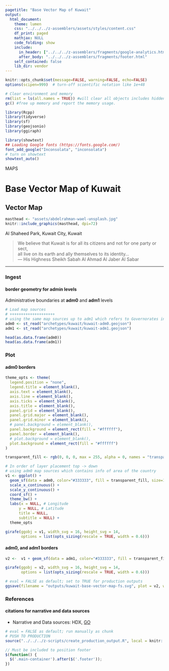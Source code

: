 ```yaml
---
pagetitle: "Base Vector Map of Kuwait"
output: 
  html_document:
    theme: lumen
    css: "../../../z-assemblers/assets/styles/content.css"
    df_print: paged
    mathjax: NULL
    code_folding: show
    include:
      in_header: ["../../../z-assemblers/fragments/google-analytics.html", "../../../z-assemblers/fragments/header.html"]
      after_body: "../../../z-assemblers/fragments/footer.html"
    self_contained: false
    lib_dir: vendor
---
```



```r

knitr::opts_chunk$set(message=FALSE, warning=FALSE, echo=FALSE)
options(scipen=999)  # turn-off scientific notation like 1e+48

# Clear environment and memory
rm(list = ls(all.names = TRUE)) #will clear all objects includes hidden objects.
gc() #free up memory and report the memory usage.

library(Rcpp)
library(tidyverse)
library(sf)
library(geojsonio)
library(ggiraph)

library(showtext)
## Loading Google fonts (https://fonts.google.com/)
font_add_google("Inconsolata", "inconsolata")
# turn on showtext
showtext_auto()

```

<div class="activity">
MAPS 
</div>

# Base Vector Map of Kuwait
## Vector Map


```r

masthead <- "assets/abdelrahman-wael-unsplash.jpg"
knitr::include_graphics(masthead, dpi=72)

```

<div class="figure-text">Al Shaheed Park, Kuwait City, Kuwait</div>

> We believe that Kuwait is for all its citizens and not for one party or sect,\
  all live on its earth and ally themselves to its identity...\
--- His Highness Sheikh Sabah Al Ahmad Al Jaber Al Sabar\

***

### Ingest
#### border geometry for admin levels

Administrative boundaries at __adm0__ and __adm1__ levels

```r

# Load map sources
# ++++++++++++++++++++
# using the same map sources up to adm1 which refers to Governorates in Kuwait
adm0 <- st_read("archetypes/kuwait/kuwait-adm0.geojson")
adm1 <- st_read("archetypes/kuwait/kuwait-adm1.geojson")

head(as.data.frame(adm0))
head(as.data.frame(adm1))

```

### Plot
#### __adm0__ borders


```r

theme_opts <- theme(
  legend.position = "none",
  legend.title = element_blank(),
  axis.text = element_blank(),
  axis.line = element_blank(),
  axis.ticks = element_blank(),
  axis.title = element_blank(),
  panel.grid = element_blank(),
  panel.grid.major = element_blank(),
  panel.grid.minor = element_blank(),
  # panel.background = element_blank(),
  panel.background = element_rect(fill = "#ffffff"),
  panel.border = element_blank(),
  # plot.background = element_blank(),
  plot.background = element_rect(fill = "#ffffff")
)

transparent_fill <- rgb(0, 0, 0, max = 255, alpha = 0, names = "transparent")

# In order of layer placement top -> down
# using adm0 map sources which contains info of area of the country
v1 <- ggplot() +
  geom_sf(data = adm0, color="#333333", fill = transparent_fill, size=1.0) +
  scale_x_continuous() +
  scale_y_continuous() +
  coord_sf() +
  theme_bw() +
  labs(x = NULL, # Longitude
      y = NULL, # Latitude
      title = NULL, 
      subtitle = NULL) +
  theme_opts

girafe(ggobj = v1, width_svg = 16, height_svg = 14,
       options = list(opts_sizing(rescale = TRUE, width = 0.6)))

```


#### __adm0__, and __adm1__ borders


```r

v2 <-  v1 + geom_sf(data = adm1, color="#333333", fill = transparent_fill, size=0.5)

girafe(ggobj = v2, width_svg = 16, height_svg = 14,
       options = list(opts_sizing(rescale = TRUE, width = 0.6)))

```



```r

# eval = FALSE as default; set to TRUE for production outputs
ggsave(filename = "outputs/kuwait-base-vector-map-fs.svg", plot = v2, width=16, height=14)

```


### References
#### citations for narrative and data sources

* Narrative and Data sources: HDX, [GO](https://data.humdata.org/search?groups=kwt&res_format=GeoJSON&res_format=SHP&q=&ext_page_size=25){target=blank}


```r

# eval = FALSE as default; run manually as chunk
# PUSH TO PRODUCTION
source("../../../z-scripts/create_production_output.R", local = knitr::knit_global())

```



```js

// Must be included to position footer
$(function() {
  $('.main-container').after($('.footer'));
})

```




